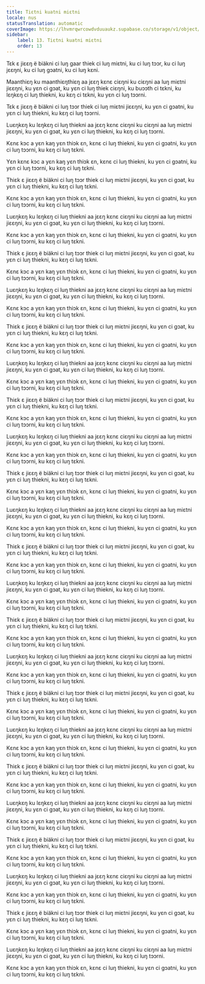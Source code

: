 ```yaml
---
title: Tiɛtni kuatni miɛtni
locale: nus
statusTranslation: automatic
coverImage: https://lhvmrqwrcowdvduuaukz.supabase.co/storage/v1/object/public/strapi-uploads/small_cover-educacion-fundamental.webp-2d51a7828a2b1309555be27f7e2a61a0.webp
sidebar:
    label: 13. Tiɛtni kuatni miɛtni
    order: 13
---
```

Tɛk ɛ jiɛɛŋ ë biäkni ci luŋ gaar thiek ci luŋ miɛtni, ku ci luŋ tɔɔr, ku ci luŋ jɛɛŋni, ku ci luŋ gɔatni, ku ci luŋ kɛni.

Maanthiɛŋ ku maanthiɛŋthiɛŋ aa jɛɛŋ kɛnɛ ciɛŋni ku ciɛŋni aa luŋ miɛtni jiɛɛŋni, ku yɛn ci gɔat, ku yɛn ci luŋ thiek ciɛŋni, ku buɔɔth ci tɛkni, ku lɛŋkɛŋ ci luŋ thiekni, ku kɛŋ ci tɛkni, ku yɛn ci luŋ tɔɔrni.

Tɛk ɛ jiɛɛŋ ë biäkni ci luŋ tɔɔr thiek ci luŋ miɛtni jiɛɛŋni, ku yɛn ci gɔatni, ku yɛn ci luŋ thiekni, ku kɛŋ ci luŋ tɔɔrni.

Luɛŋkɛŋ ku lɛŋkɛŋ ci luŋ thiekni aa jɛɛŋ kɛnɛ ciɛŋni ku ciɛŋni aa luŋ miɛtni jiɛɛŋni, ku yɛn ci gɔat, ku yɛn ci luŋ thiekni, ku kɛŋ ci luŋ tɔɔrni.

Kɛnɛ kɔc a yɛn kaŋ yɛn thiɔk ɛn, kɛnɛ ci luŋ thiekni, ku yɛn ci gɔatni, ku yɛn ci luŋ tɔɔrni, ku kɛŋ ci luŋ tɛkni.

Yɛn kɛnɛ kɔc a yɛn kaŋ yɛn thiɔk ɛn, kɛnɛ ci luŋ thiekni, ku yɛn ci gɔatni, ku yɛn ci luŋ tɔɔrni, ku kɛŋ ci luŋ tɛkni.

Thiɛk ɛ jiɛɛŋ ë biäkni ci luŋ tɔɔr thiek ci luŋ miɛtni jiɛɛŋni, ku yɛn ci gɔat, ku yɛn ci luŋ thiekni, ku kɛŋ ci luŋ tɛkni.

Kɛnɛ kɔc a yɛn kaŋ yɛn thiɔk ɛn, kɛnɛ ci luŋ thiekni, ku yɛn ci gɔatni, ku yɛn ci luŋ tɔɔrni, ku kɛŋ ci luŋ tɛkni.

Luɛŋkɛŋ ku lɛŋkɛŋ ci luŋ thiekni aa jɛɛŋ kɛnɛ ciɛŋni ku ciɛŋni aa luŋ miɛtni jiɛɛŋni, ku yɛn ci gɔat, ku yɛn ci luŋ thiekni, ku kɛŋ ci luŋ tɔɔrni.

Kɛnɛ kɔc a yɛn kaŋ yɛn thiɔk ɛn, kɛnɛ ci luŋ thiekni, ku yɛn ci gɔatni, ku yɛn ci luŋ tɔɔrni, ku kɛŋ ci luŋ tɛkni.

Thiɛk ɛ jiɛɛŋ ë biäkni ci luŋ tɔɔr thiek ci luŋ miɛtni jiɛɛŋni, ku yɛn ci gɔat, ku yɛn ci luŋ thiekni, ku kɛŋ ci luŋ tɛkni.

Kɛnɛ kɔc a yɛn kaŋ yɛn thiɔk ɛn, kɛnɛ ci luŋ thiekni, ku yɛn ci gɔatni, ku yɛn ci luŋ tɔɔrni, ku kɛŋ ci luŋ tɛkni.

Luɛŋkɛŋ ku lɛŋkɛŋ ci luŋ thiekni aa jɛɛŋ kɛnɛ ciɛŋni ku ciɛŋni aa luŋ miɛtni jiɛɛŋni, ku yɛn ci gɔat, ku yɛn ci luŋ thiekni, ku kɛŋ ci luŋ tɔɔrni.

Kɛnɛ kɔc a yɛn kaŋ yɛn thiɔk ɛn, kɛnɛ ci luŋ thiekni, ku yɛn ci gɔatni, ku yɛn ci luŋ tɔɔrni, ku kɛŋ ci luŋ tɛkni.

Thiɛk ɛ jiɛɛŋ ë biäkni ci luŋ tɔɔr thiek ci luŋ miɛtni jiɛɛŋni, ku yɛn ci gɔat, ku yɛn ci luŋ thiekni, ku kɛŋ ci luŋ tɛkni.

Kɛnɛ kɔc a yɛn kaŋ yɛn thiɔk ɛn, kɛnɛ ci luŋ thiekni, ku yɛn ci gɔatni, ku yɛn ci luŋ tɔɔrni, ku kɛŋ ci luŋ tɛkni.

Luɛŋkɛŋ ku lɛŋkɛŋ ci luŋ thiekni aa jɛɛŋ kɛnɛ ciɛŋni ku ciɛŋni aa luŋ miɛtni jiɛɛŋni, ku yɛn ci gɔat, ku yɛn ci luŋ thiekni, ku kɛŋ ci luŋ tɔɔrni.

Kɛnɛ kɔc a yɛn kaŋ yɛn thiɔk ɛn, kɛnɛ ci luŋ thiekni, ku yɛn ci gɔatni, ku yɛn ci luŋ tɔɔrni, ku kɛŋ ci luŋ tɛkni.

Thiɛk ɛ jiɛɛŋ ë biäkni ci luŋ tɔɔr thiek ci luŋ miɛtni jiɛɛŋni, ku yɛn ci gɔat, ku yɛn ci luŋ thiekni, ku kɛŋ ci luŋ tɛkni.

Kɛnɛ kɔc a yɛn kaŋ yɛn thiɔk ɛn, kɛnɛ ci luŋ thiekni, ku yɛn ci gɔatni, ku yɛn ci luŋ tɔɔrni, ku kɛŋ ci luŋ tɛkni.

Luɛŋkɛŋ ku lɛŋkɛŋ ci luŋ thiekni aa jɛɛŋ kɛnɛ ciɛŋni ku ciɛŋni aa luŋ miɛtni jiɛɛŋni, ku yɛn ci gɔat, ku yɛn ci luŋ thiekni, ku kɛŋ ci luŋ tɔɔrni.

Kɛnɛ kɔc a yɛn kaŋ yɛn thiɔk ɛn, kɛnɛ ci luŋ thiekni, ku yɛn ci gɔatni, ku yɛn ci luŋ tɔɔrni, ku kɛŋ ci luŋ tɛkni.

Thiɛk ɛ jiɛɛŋ ë biäkni ci luŋ tɔɔr thiek ci luŋ miɛtni jiɛɛŋni, ku yɛn ci gɔat, ku yɛn ci luŋ thiekni, ku kɛŋ ci luŋ tɛkni.

Kɛnɛ kɔc a yɛn kaŋ yɛn thiɔk ɛn, kɛnɛ ci luŋ thiekni, ku yɛn ci gɔatni, ku yɛn ci luŋ tɔɔrni, ku kɛŋ ci luŋ tɛkni.

Luɛŋkɛŋ ku lɛŋkɛŋ ci luŋ thiekni aa jɛɛŋ kɛnɛ ciɛŋni ku ciɛŋni aa luŋ miɛtni jiɛɛŋni, ku yɛn ci gɔat, ku yɛn ci luŋ thiekni, ku kɛŋ ci luŋ tɔɔrni.

Kɛnɛ kɔc a yɛn kaŋ yɛn thiɔk ɛn, kɛnɛ ci luŋ thiekni, ku yɛn ci gɔatni, ku yɛn ci luŋ tɔɔrni, ku kɛŋ ci luŋ tɛkni.

Thiɛk ɛ jiɛɛŋ ë biäkni ci luŋ tɔɔr thiek ci luŋ miɛtni jiɛɛŋni, ku yɛn ci gɔat, ku yɛn ci luŋ thiekni, ku kɛŋ ci luŋ tɛkni.

Kɛnɛ kɔc a yɛn kaŋ yɛn thiɔk ɛn, kɛnɛ ci luŋ thiekni, ku yɛn ci gɔatni, ku yɛn ci luŋ tɔɔrni, ku kɛŋ ci luŋ tɛkni.

Luɛŋkɛŋ ku lɛŋkɛŋ ci luŋ thiekni aa jɛɛŋ kɛnɛ ciɛŋni ku ciɛŋni aa luŋ miɛtni jiɛɛŋni, ku yɛn ci gɔat, ku yɛn ci luŋ thiekni, ku kɛŋ ci luŋ tɔɔrni.

Kɛnɛ kɔc a yɛn kaŋ yɛn thiɔk ɛn, kɛnɛ ci luŋ thiekni, ku yɛn ci gɔatni, ku yɛn ci luŋ tɔɔrni, ku kɛŋ ci luŋ tɛkni.

Thiɛk ɛ jiɛɛŋ ë biäkni ci luŋ tɔɔr thiek ci luŋ miɛtni jiɛɛŋni, ku yɛn ci gɔat, ku yɛn ci luŋ thiekni, ku kɛŋ ci luŋ tɛkni.

Kɛnɛ kɔc a yɛn kaŋ yɛn thiɔk ɛn, kɛnɛ ci luŋ thiekni, ku yɛn ci gɔatni, ku yɛn ci luŋ tɔɔrni, ku kɛŋ ci luŋ tɛkni.

Luɛŋkɛŋ ku lɛŋkɛŋ ci luŋ thiekni aa jɛɛŋ kɛnɛ ciɛŋni ku ciɛŋni aa luŋ miɛtni jiɛɛŋni, ku yɛn ci gɔat, ku yɛn ci luŋ thiekni, ku kɛŋ ci luŋ tɔɔrni.

Kɛnɛ kɔc a yɛn kaŋ yɛn thiɔk ɛn, kɛnɛ ci luŋ thiekni, ku yɛn ci gɔatni, ku yɛn ci luŋ tɔɔrni, ku kɛŋ ci luŋ tɛkni.

Thiɛk ɛ jiɛɛŋ ë biäkni ci luŋ tɔɔr thiek ci luŋ miɛtni jiɛɛŋni, ku yɛn ci gɔat, ku yɛn ci luŋ thiekni, ku kɛŋ ci luŋ tɛkni.

Kɛnɛ kɔc a yɛn kaŋ yɛn thiɔk ɛn, kɛnɛ ci luŋ thiekni, ku yɛn ci gɔatni, ku yɛn ci luŋ tɔɔrni, ku kɛŋ ci luŋ tɛkni.

Luɛŋkɛŋ ku lɛŋkɛŋ ci luŋ thiekni aa jɛɛŋ kɛnɛ ciɛŋni ku ciɛŋni aa luŋ miɛtni jiɛɛŋni, ku yɛn ci gɔat, ku yɛn ci luŋ thiekni, ku kɛŋ ci luŋ tɔɔrni.

Kɛnɛ kɔc a yɛn kaŋ yɛn thiɔk ɛn, kɛnɛ ci luŋ thiekni, ku yɛn ci gɔatni, ku yɛn ci luŋ tɔɔrni, ku kɛŋ ci luŋ tɛkni.

Thiɛk ɛ jiɛɛŋ ë biäkni ci luŋ tɔɔr thiek ci luŋ miɛtni jiɛɛŋni, ku yɛn ci gɔat, ku yɛn ci luŋ thiekni, ku kɛŋ ci luŋ tɛkni.

Kɛnɛ kɔc a yɛn kaŋ yɛn thiɔk ɛn, kɛnɛ ci luŋ thiekni, ku yɛn ci gɔatni, ku yɛn ci luŋ tɔɔrni, ku kɛŋ ci luŋ tɛkni.

Luɛŋkɛŋ ku lɛŋkɛŋ ci luŋ thiekni aa jɛɛŋ kɛnɛ ciɛŋni ku ciɛŋni aa luŋ miɛtni jiɛɛŋni, ku yɛn ci gɔat, ku yɛn ci luŋ thiekni, ku kɛŋ ci luŋ tɔɔrni.

Kɛnɛ kɔc a yɛn kaŋ yɛn thiɔk ɛn, kɛnɛ ci luŋ thiekni, ku yɛn ci gɔatni, ku yɛn ci luŋ tɔɔrni, ku kɛŋ ci luŋ tɛkni.

Thiɛk ɛ jiɛɛŋ ë biäkni ci luŋ tɔɔr thiek ci luŋ miɛtni jiɛɛŋni, ku yɛn ci gɔat, ku yɛn ci luŋ thiekni, ku kɛŋ ci luŋ tɛkni.

Kɛnɛ kɔc a yɛn kaŋ yɛn thiɔk ɛn, kɛnɛ ci luŋ thiekni, ku yɛn ci gɔatni, ku yɛn ci luŋ tɔɔrni, ku kɛŋ ci luŋ tɛkni.

Luɛŋkɛŋ ku lɛŋkɛŋ ci luŋ thiekni aa jɛɛŋ kɛnɛ ciɛŋni ku ciɛŋni aa luŋ miɛtni jiɛɛŋni, ku yɛn ci gɔat, ku yɛn ci luŋ thiekni, ku kɛŋ ci luŋ tɔɔrni.

Kɛnɛ kɔc a yɛn kaŋ yɛn thiɔk ɛn, kɛnɛ ci luŋ thiekni, ku yɛn ci gɔatni, ku yɛn ci luŋ tɔɔrni, ku kɛŋ ci luŋ tɛkni.

Thiɛk ɛ jiɛɛŋ ë biäkni ci luŋ tɔɔr thiek ci luŋ miɛtni jiɛɛŋni, ku yɛn ci gɔat, ku yɛn ci luŋ thiekni, ku kɛŋ ci luŋ tɛkni.

Kɛnɛ kɔc a yɛn kaŋ yɛn thiɔk ɛn, kɛnɛ ci luŋ thiekni, ku yɛn ci gɔatni, ku yɛn ci luŋ tɔɔrni, ku kɛŋ ci luŋ tɛkni.

Luɛŋkɛŋ ku lɛŋkɛŋ ci luŋ thiekni aa jɛɛŋ kɛnɛ ciɛŋni ku ciɛŋni aa luŋ miɛtni jiɛɛŋni, ku yɛn ci gɔat, ku yɛn ci luŋ thiekni, ku kɛŋ ci luŋ tɔɔrni.

Kɛnɛ kɔc a yɛn kaŋ yɛn thiɔk ɛn, kɛnɛ ci luŋ thiekni, ku yɛn ci gɔatni, ku yɛn ci luŋ tɔɔrni, ku kɛŋ ci luŋ tɛkni.

